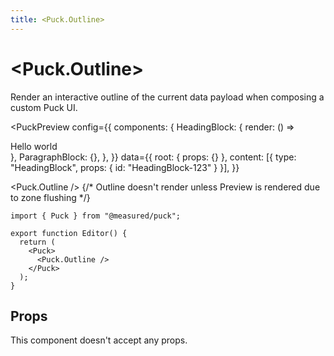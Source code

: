```yaml
---
title: <Puck.Outline>
---
```



# \<Puck.Outline\>

Render an interactive outline of the current data payload when composing a custom Puck UI.

<PuckPreview
  config={{
    components: {
      HeadingBlock: { render: () => <div>Hello world</div> },
      ParagraphBlock: {},
    },
  }}
  data={{
    root: { props: {} },
    content: [{ type: "HeadingBlock", props: { id: "HeadingBlock-123" } }],
  }}
>
  <Puck.Outline />
  {/* Outline doesn't render unless Preview is rendered due to zone flushing */}
  <div style={{ display: "none" }}>
    <Puck.Preview />
  </div>
</PuckPreview>

```tsx {12} showLineNumbers copy
import { Puck } from "@measured/puck";

export function Editor() {
  return (
    <Puck>
      <Puck.Outline />
    </Puck>
  );
}
```

## Props

This component doesn't accept any props.
